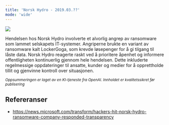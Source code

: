 ```yaml
---
title: 'Norsk Hydro - 2019.03.??'
mode: 'wide'
---
```


<Frame>
<img src="/images/norsk-hydro.jpg" />
</Frame>

Hendelsen hos Norsk Hydro involverte et alvorlig angrep av ransomware som lammet selskapets IT-systemer. Angriperne brukte en variant av ransomware kalt LockerGoga, som krevde løsepenger for å gi tilgang til låste data. Norsk Hydro reagerte raskt ved å prioritere åpenhet og informere offentligheten kontinuerlig gjennom hele hendelsen. Dette inkluderte regelmessige oppdateringer til ansatte, kunder og medier for å opprettholde tillit og gjenvinne kontroll over situasjonen.

<sup><i>Oppsummeringen er laget av en KI-tjeneste fra OpenAI. Innholdet er kvalitetssikret før publisering</i></sup>

## Refereranser
- https://news.microsoft.com/transform/hackers-hit-norsk-hydro-ransomware-company-responded-transparency
